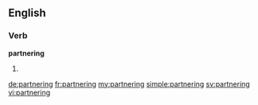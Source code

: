 ==English==

===Verb===
'''partnering'''

# {{present participle of|partner}}

[[de:partnering]]
[[fr:partnering]]
[[my:partnering]]
[[simple:partnering]]
[[sv:partnering]]
[[vi:partnering]]
